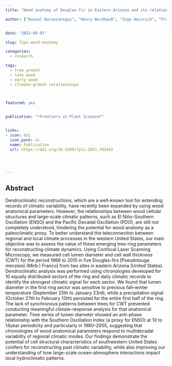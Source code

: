 ```yaml
---
title: "Wood anatomy of Douglas-fir in Eastern Arizona and its relationship with Pacific Basin climate"

author: ["Daniel Balanzategui", "Henry Nordhauß", "Ingo Heinrich", "Franco Biondi", "Nicholas Miley", {name: "**Alexander Hurley**", orcid: 0000-0002-9641-2805}, "Emanuele Ziaco"]


date: "2022-09-01"

slug: fips-wood-anatomy

categories: 
  - research

tags: 
  - tree growth
  - late wood
  - early wood
  - climate-growth relationships
  


featured: yes


publication: "*Frontiers in Plant Science*"


links:
- icon: doi
  icon_pack: ai
  name: Publication
  url: https://doi.org/10.3389/fpls.2021.702442




---
```


## Abstract


Dendroclimatic reconstructions, which are a well-known tool for extending records of climatic variability, have recently been expanded by using wood anatomical parameters. However, the relationships between wood cellular structures and large-scale climatic patterns, such as El Niño-Southern Oscillation (ENSO) and the Pacific Decadal Oscillation (PDO), are still not completely understood, hindering the potential for wood anatomy as a paleoclimatic proxy. To better understand the teleconnection between regional and local climate processes in the western United States, our main objective was to assess the value of these emerging tree-ring parameters for reconstructing climate dynamics. Using Confocal Laser Scanning Microscopy, we measured cell lumen diameter and cell wall thickness (CWT) for the period 1966 to 2015 in five Douglas-firs [Pseudotsuga menziesii (Mirb.) Franco] from two sites in eastern Arizona (United States). Dendroclimatic analysis was performed using chronologies developed for 10 equally distributed sectors of the ring and daily climatic records to identify the strongest climatic signal for each sector. We found that lumen diameter in the first ring sector was sensitive to previous fall–winter temperature (September 25th to January 23rd), while a precipitation signal (October 27th to February 13th) persisted for the entire first half of the ring. The lack of synchronous patterns between trees for CWT prevented conducting meaningful climate-response analysis for that anatomical parameter. Time series of lumen diameter showed an anti-phase relationship with the Southern Oscillation Index (a proxy for ENSO) at 10 to 14year periodicity and particularly in 1980–2005, suggesting that chronologies of wood anatomical parameters respond to multidecadal variability of regional climatic modes. Our findings demonstrate the potential of cell structural characteristics of southwestern United States conifers for reconstructing past climatic variability, while also improving our understanding of how large-scale ocean–atmosphere interactions impact local hydroclimatic patterns.
